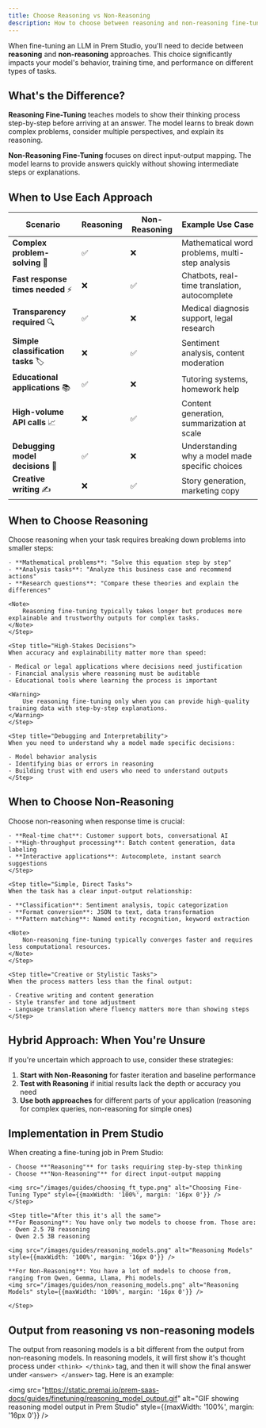 ```yaml
---
title: Choose Reasoning vs Non-Reasoning
description: How to choose between reasoning and non-reasoning fine-tuning to optimize your model's performance.
---
```


When fine-tuning an LLM in Prem Studio, you'll need to decide between **reasoning** and **non-reasoning** approaches. This choice significantly impacts your model's behavior, training time, and performance on different types of tasks.

## What's the Difference?

**Reasoning Fine-Tuning** teaches models to show their thinking process step-by-step before arriving at an answer. The model learns to break down complex problems, consider multiple perspectives, and explain its reasoning.

**Non-Reasoning Fine-Tuning** focuses on direct input-output mapping. The model learns to provide answers quickly without showing intermediate steps or explanations.

## When to Use Each Approach

| Scenario | Reasoning | Non-Reasoning | Example Use Case |
|----------|-----------|---------------|------------------|
| **Complex problem-solving** 🧮 | ✅ | ❌ | Mathematical word problems, multi-step analysis |
| **Fast response times needed** ⚡ | ❌ | ✅ | Chatbots, real-time translation, autocomplete |
| **Transparency required** 🔍 | ✅ | ❌ | Medical diagnosis support, legal research |
| **Simple classification tasks** 🏷️ | ❌ | ✅ | Sentiment analysis, content moderation |
| **Educational applications** 📚 | ✅ | ❌ | Tutoring systems, homework help |
| **High-volume API calls** 📈 | ❌ | ✅ | Content generation, summarization at scale |
| **Debugging model decisions** 🔧 | ✅ | ❌ | Understanding why a model made specific choices |
| **Creative writing** ✍️ | ❌ | ✅ | Story generation, marketing copy |

## When to Choose Reasoning

<Steps>
    <Step title="Complex Multi-Step Tasks">
    Choose reasoning when your task requires breaking down problems into smaller steps:

    - **Mathematical problems**: "Solve this equation step by step"
    - **Analysis tasks**: "Analyze this business case and recommend actions"
    - **Research questions**: "Compare these theories and explain the differences"

    <Note>
        Reasoning fine-tuning typically takes longer but produces more explainable and trustworthy outputs for complex tasks.
    </Note>
    </Step>

    <Step title="High-Stakes Decisions">
    When accuracy and explainability matter more than speed:

    - Medical or legal applications where decisions need justification
    - Financial analysis where reasoning must be auditable
    - Educational tools where learning the process is important

    <Warning>
        Use reasoning fine-tuning only when you can provide high-quality training data with step-by-step explanations.
    </Warning>
    </Step>

    <Step title="Debugging and Interpretability">
    When you need to understand why a model made specific decisions:

    - Model behavior analysis
    - Identifying bias or errors in reasoning
    - Building trust with end users who need to understand outputs
    </Step>
</Steps>

## When to Choose Non-Reasoning

<Steps>
    <Step title="Speed-Critical Applications">
    Choose non-reasoning when response time is crucial:

    - **Real-time chat**: Customer support bots, conversational AI
    - **High-throughput processing**: Batch content generation, data labeling
    - **Interactive applications**: Autocomplete, instant search suggestions
    </Step>

    <Step title="Simple, Direct Tasks">
    When the task has a clear input-output relationship:

    - **Classification**: Sentiment analysis, topic categorization
    - **Format conversion**: JSON to text, data transformation
    - **Pattern matching**: Named entity recognition, keyword extraction

    <Note>
        Non-reasoning fine-tuning typically converges faster and requires less computational resources.
    </Note>
    </Step>

    <Step title="Creative or Stylistic Tasks">
    When the process matters less than the final output:

    - Creative writing and content generation
    - Style transfer and tone adjustment
    - Language translation where fluency matters more than showing steps
    </Step>
</Steps>

## Hybrid Approach: When You're Unsure

If you're uncertain which approach to use, consider these strategies:

1. **Start with Non-Reasoning** for faster iteration and baseline performance
2. **Test with Reasoning** if initial results lack the depth or accuracy you need
3. **Use both approaches** for different parts of your application (reasoning for complex queries, non-reasoning for simple ones)

## Implementation in Prem Studio

<Steps>
    <Step title="Select Your Fine-Tuning Type">
    When creating a fine-tuning job in Prem Studio:

    - Choose **"Reasoning"** for tasks requiring step-by-step thinking
    - Choose **"Non-Reasoning"** for direct input-output mapping

    <img src="/images/guides/choosing_ft_type.png" alt="Choosing Fine-Tuning Type" style={{maxWidth: '100%', margin: '16px 0'}} />
    </Step>

    <Step title="After this it's all the same">
    **For Reasoning**: You have only two models to choose from. Those are:
    - Qwen 2.5 7B reasoning
    - Qwen 2.5 3B reasoning

    <img src="/images/guides/reasoning_models.png" alt="Reasoning Models" style={{maxWidth: '100%', margin: '16px 0'}} />

    **For Non-Reasoning**: You have a lot of models to choose from, ranging from Qwen, Gemma, Llama, Phi models.
    <img src="/images/guides/non_reasoning_models.png" alt="Reasoning Models" style={{maxWidth: '100%', margin: '16px 0'}} />

    </Step>
</Steps>

## Output from reasoning vs non-reasoning models

The output from reasoning models is a bit different from the output from non-reasoning models.
In reasoning models, it will first show it's thought process under `<think> </think>` tag, and
then it will show the final answer under `<answer> </answer>` tag. Here is an example:

<img src="https://static.premai.io/prem-saas-docs/guides/finetuning/reasoning_model_output.gif" alt="GIF showing reasoning model output in Prem Studio" style={{maxWidth: '100%', margin: '16px 0'}} />
